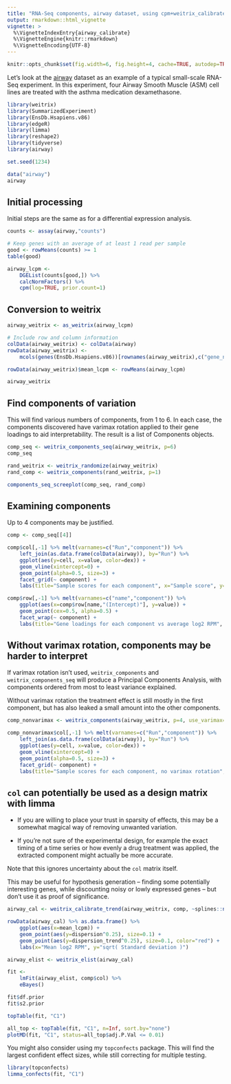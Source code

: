 ```yaml
---
title: "RNA-Seq components, airway dataset, using cpm+weitrix_calibrate_trend"
output: rmarkdown::html_vignette
vignette: >
  %\VignetteIndexEntry{airway_calibrate}
  %\VignetteEngine{knitr::rmarkdown}
  %\VignetteEncoding{UTF-8}
---
```


```r
knitr::opts_chunk$set(fig.width=6, fig.height=4, cache=TRUE, autodep=TRUE)
```

Let's look at the [airway](http://bioconductor.org/packages/release/data/experiment/html/airway.html) dataset as an example of a typical small-scale RNA-Seq experiment. In this experiment, four Airway Smooth Muscle (ASM) cell lines are treated with the asthma medication dexamethasone.

```r
library(weitrix)
library(SummarizedExperiment)
library(EnsDb.Hsapiens.v86)
library(edgeR)
library(limma)
library(reshape2)
library(tidyverse)
library(airway)

set.seed(1234)
```

```r
data("airway")
airway
```


## Initial processing

Initial steps are the same as for a differential expression analysis.

```r
counts <- assay(airway,"counts")

# Keep genes with an average of at least 1 read per sample
good <- rowMeans(counts) >= 1 
table(good)

airway_lcpm <- 
    DGEList(counts[good,]) %>%
    calcNormFactors() %>%
    cpm(log=TRUE, prior.count=1)
```


## Conversion to weitrix

```r
airway_weitrix <- as_weitrix(airway_lcpm)

# Include row and column information
colData(airway_weitrix) <- colData(airway)
rowData(airway_weitrix) <- 
    mcols(genes(EnsDb.Hsapiens.v86))[rownames(airway_weitrix),c("gene_name","gene_biotype")]

rowData(airway_weitrix)$mean_lcpm <- rowMeans(airway_lcpm)

airway_weitrix
```


## Find components of variation

This will find various numbers of components, from 1 to 6. In each case, the components discovered have varimax rotation applied to their gene loadings to aid interpretability. The result is a list of Components objects.

```r
comp_seq <- weitrix_components_seq(airway_weitrix, p=6)
comp_seq
```

```r
rand_weitrix <- weitrix_randomize(airway_weitrix)
rand_comp <- weitrix_components(rand_weitrix, p=1)

components_seq_screeplot(comp_seq, rand_comp)
```

## Examining components

Up to 4 components may be justified.

```r
comp <- comp_seq[[4]]

comp$col[,-1] %>% melt(varnames=c("Run","component")) %>%
    left_join(as.data.frame(colData(airway)), by="Run") %>%
    ggplot(aes(y=cell, x=value, color=dex)) + 
    geom_vline(xintercept=0) + 
    geom_point(alpha=0.5, size=3) + 
    facet_grid(~ component) +
    labs(title="Sample scores for each component", x="Sample score", y="Cell line", color="Treatment")

comp$row[,-1] %>% melt(varnames=c("name","component")) %>%
    ggplot(aes(x=comp$row[name,"(Intercept)"], y=value)) + 
    geom_point(cex=0.5, alpha=0.5) + 
    facet_wrap(~ component) +
    labs(title="Gene loadings for each component vs average log2 RPM", x="average log2 RPM", y="gene loading")
```

## Without varimax rotation, components may be harder to interpret

If varimax rotation isn't used, `weitrix_components` and `weitrix_components_seq` will produce a Principal Components Analysis, with components ordered from most to least variance explained.

Without varimax rotation the treatment effect is still mostly in the first component, but has also leaked a small amount into the other components.

```r
comp_nonvarimax <- weitrix_components(airway_weitrix, p=4, use_varimax=FALSE)

comp_nonvarimax$col[,-1] %>% melt(varnames=c("Run","component")) %>%
    left_join(as.data.frame(colData(airway)), by="Run") %>%
    ggplot(aes(y=cell, x=value, color=dex)) + 
    geom_vline(xintercept=0) + 
    geom_point(alpha=0.5, size=3) + 
    facet_grid(~ component) +
    labs(title="Sample scores for each component, no varimax rotation", x="Sample score", y="Cell line", color="Treatment")
```


## `col` can potentially be used as a design matrix with limma

* If you are willing to place your trust in sparsity of effects, this may be a somewhat magical way of removing unwanted variation. 

* If you're not sure of the experimental design, for example the exact timing of a time series or how evenly a drug treatment was applied, the extracted component might actually be more accurate.

Note that this ignores uncertainty about the `col` matrix itself.

This may be useful for hypothesis generation -- finding some potentially interesting genes, while discounting noisy or lowly expressed genes -- but don't use it as proof of significance.

```r
airway_cal <- weitrix_calibrate_trend(airway_weitrix, comp, ~splines::ns(mean_lcpm,3))

rowData(airway_cal) %>% as.data.frame() %>% 
    ggplot(aes(x=mean_lcpm)) +
    geom_point(aes(y=dispersion^0.25), size=0.1) +
    geom_point(aes(y=dispersion_trend^0.25), size=0.1, color="red") +
    labs(x="Mean log2 RPM", y="sqrt( Standard deviation )")

airway_elist <- weitrix_elist(airway_cal)

fit <- 
    lmFit(airway_elist, comp$col) %>% 
    eBayes()

fit$df.prior
fit$s2.prior

topTable(fit, "C1")

all_top <- topTable(fit, "C1", n=Inf, sort.by="none")
plotMD(fit, "C1", status=all_top$adj.P.Val <= 0.01)
```

You might also consider using my `topconfects` package. This will find the largest confident effect sizes, while still correcting for multiple testing.

```r
library(topconfects)
limma_confects(fit, "C1")
```

